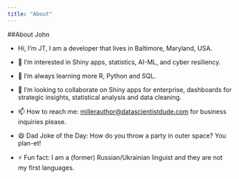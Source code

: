 ```yaml
---
title: "About"
---
```


##About John

-   Hi, I’m JT, I am a developer that lives in Baltimore, Maryland, USA.

-   👀 I’m interested in Shiny apps, statistics, AI-ML, and cyber resiliency.

-   🌱 I’m always learning more R, Python and SQL.

-   💞️ I’m looking to collaborate on Shiny apps for enterprise, dashboards for strategic insights, statistical analysis and data cleaning.

-   📫 How to reach me: [millerauthor\@datascientistdude.com](mailto:millerauthor@datascientistdude.com) for business inquiries please.

-   😄 Dad Joke of the Day: How do you throw a party in outer space? You plan-et!

-   ⚡ Fun fact: I am a (former) Russian/Ukrainian linguist and they are not my first languages.
